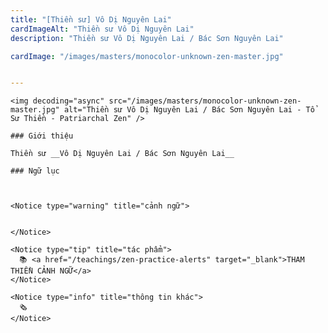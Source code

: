 ```yaml
---
title: "[Thiền sư] Vô Dị Nguyên Lai"
cardImageAlt: "Thiền sư Vô Dị Nguyên Lai"
description: "Thiền sư Vô Dị Nguyên Lai / Bác Sơn Nguyên Lai"

cardImage: "/images/masters/monocolor-unknown-zen-master.jpg"


---
```


<div className="grid xl:grid-cols-8 lg:grid-cols-8 md:grid-cols-2 sm:grid-cols-2 xs:grid-cols-1 gap-8 bg-body dark:bg-darkmode-body">

  <div className="lg:col-span-3 md:col-span-1">

    <img decoding="async" src="/images/masters/monocolor-unknown-zen-master.jpg" alt="Thiền sư Vô Dị Nguyên Lai / Bác Sơn Nguyên Lai - Tổ Sư Thiền - Patriarchal Zen" />

    ### Giới thiệu

    Thiền sư __Vô Dị Nguyên Lai / Bác Sơn Nguyên Lai__

  </div>

  <div className="lg:col-span-5 md:col-span-1">

    ### Ngữ lục



    <Notice type="warning" title="cảnh ngữ">


    </Notice>

    <Notice type="tip" title="tác phẩm">
      📚 <a href="/teachings/zen-practice-alerts" target="_blank">THAM THIỀN CẢNH NGỮ</a>
    </Notice>

    <Notice type="info" title="thông tin khác">
      🗞
    </Notice>

  </div>

</div>
